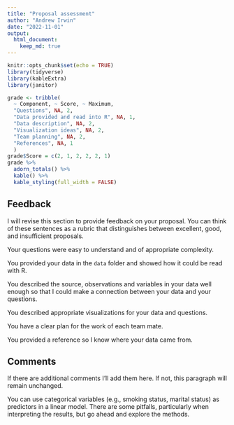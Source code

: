 ```yaml
---
title: "Proposal assessment"
author: "Andrew Irwin"
date: "2022-11-01"
output: 
  html_document:
    keep_md: true
---
```


```r
knitr::opts_chunk$set(echo = TRUE)
library(tidyverse)
library(kableExtra)
library(janitor)
```

```r
grade <- tribble(
  ~ Component, ~ Score, ~ Maximum,
  "Questions", NA, 2,
  "Data provided and read into R", NA, 1,
  "Data description", NA, 2,
  "Visualization ideas", NA, 2,
  "Team planning", NA, 2,
  "References", NA, 1
  )
grade$Score = c(2, 1, 2, 2, 2, 1)
grade %>% 
  adorn_totals() %>%
  kable() %>%
  kable_styling(full_width = FALSE)
```

## Feedback

I will revise this section to provide feedback on your proposal. You can think of these sentences as a rubric that distinguishes between excellent, good, and insufficient proposals.

Your questions were
easy to understand and of appropriate complexity.

You 
provided your data in the `data` folder and showed how it could be read with R.

You described the source, observations and variables in your data well enough so that I could make a connection between your data and your questions.

You described appropriate visualizations for your data and questions.

You have a clear plan for the work of each team mate.

You provided a reference so I know where your data came from.

## Comments

If there are additional comments I'll add them here. If not, this paragraph will remain unchanged.

You can use categorical variables (e.g., smoking status, marital status) as predictors in a linear model. There are some pitfalls, particularly when interpreting the results, but go ahead and explore the methods.

